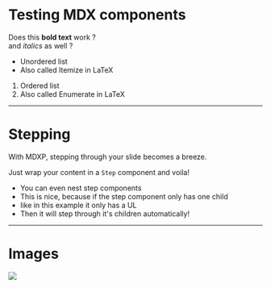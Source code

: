 # Testing MDX components

Does this __bold text__ work  ?  
and _italics_ as well ?

- Unordered list
- Also called Itemize in LaTeX

1. Ordered list
2. Also called Enumerate in LaTeX

---

# Stepping

<Step>

With MDXP, stepping through your slide becomes a breeze.

Just wrap your content in a `Step` component and voila!

<Step>

- You can even nest step components
- This is nice, because if the step component only has one child
- like in this example it only has a UL
- Then it will step through it's children automatically!

</Step>

</Step>

---


# Images

<img src={LogoImage} />
